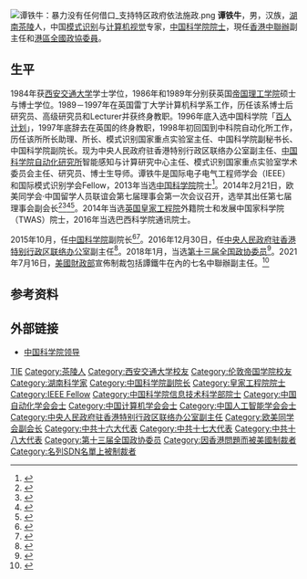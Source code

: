 [[File:谭铁牛：暴力没有任何借口_支持特区政府依法施政.png|thumb]]
'''谭铁牛'''{{BD|1964年|1月}}，男，汉族，[[湖南|湖南]][[茶陵县|茶陵]]人，中国[[模式识别|模式识别]]与[[计算机视觉|计算机视觉]]专家，[[中国科学院院士|中国科学院院士]]，現任[[中央人民政府駐香港特別行政區聯絡辦公室|香港中聯辦]]副主任和[[中國人民政治協商會議全國委員會香港地區委員|港區全國政協委員]]。

== 生平 ==
1984年获[[西安交通大学|西安交通大学]]学士学位，1986年和1989年分别获英国[[帝国理工学院|帝国理工学院]]硕士与博士学位。1989－1997年在英国雷丁大学计算机科学系工作，历任该系博士后研究员、高级研究员和Lecturer并获终身教职。1996年底入选中国科学院「[[百人计划|百人计划]]」，1997年底辞去在英国的终身教职，1998年初回国到中科院自动化所工作，历任该所所长助理、所长、模式识别国家重点实验室主任、中国科学院副秘书长、中国科学院副院长。现为中央人民政府驻香港特别行政区联络办公室副主任、[[中国科学院自动化研究所|中国科学院自动化研究所]]智能感知与计算研究中心主任、模式识别国家重点实验室学术委员会主任、研究员、博士生导师。谭铁牛是国际电子电气工程师学会（IEEE）和国际模式识别学会Fellow，2013年当选[[中国科学院|中国科学院]]院士<ref>{{cite web| url=http://www.irisking.com/html/11/news118.html| language=| title=中科虹霸董事长谭铁牛当选中国科学院院士| publisher=中科虹霸| date=2013年12月| accessdate=| deadurl=yes| archiveurl=https://web.archive.org/web/20160924195453/http://www.irisking.com/html/11/news118.html| archivedate=2016-09-24}}</ref>。2014年2月21日，欧美同学会·中国留学人员联谊会第七届理事会第一次会议召开，选举其出任第七届理事会副会长<ref>{{Cite web|title=俞正声会见欧美同学会·中国留学人员联谊会第七届理事会全体理事|url=https://world.huanqiu.com/article/9CaKrnJEmdB|access-date=2021-06-08|work=world.huanqiu.com}}</ref><ref>{{Cite web|title=欧美同学会选出新一届会长会和理事会|url=http://www.ccg.org.cn/archives/26126|access-date=2021-06-08|work=www.ccg.org.cn}}</ref><ref>{{Cite web|title=俞正声会见欧美同学会中国留学人员第七届理事-中新网|url=http://www.chinanews.com/gn/2014/02-21/5869650.shtml|access-date=2021-06-08|work=www.chinanews.com}}</ref><ref>{{Cite web|title=俞正声会见欧美同学会·中国留学人员联谊会第七届理事会全体理事--新闻报道-人民网|url=http://cpc.people.com.cn/n/2014/0222/c64094-24433740.html|access-date=2021-06-08|work=cpc.people.com.cn}}</ref>。2014年当选[[英国皇家工程院|英国皇家工程院]]外籍院士和发展中国家科学院（TWAS）院士，2016年当选巴西科学院通讯院士。

2015年10月，任[[中国科学院|中国科学院]]副院长<ref>{{cite web |url=http://renshi.people.com.cn/n/2015/1027/c139617-27744755.html |language= |title=谭铁牛任中国科学院副院长（简历） |publisher=人民网 |date=2015年10月27日 |accessdate= |archive-date=2016年5月18日 |archive-url=https://web.archive.org/web/20160518042313/http://renshi.people.com.cn/n/2015/1027/c139617-27744755.html |dead-url=no }}</ref><ref>{{cite web |url=http://news.sina.com.cn/o/2016-08-27/doc-ifxvixsh6739710.shtml |language= |title=中科院副院长谭铁牛：面对人工智能热潮切忌跟风 |publisher=中国青年报 |date=2016年8月27日 |accessdate= |archive-date=2016-09-24 |archive-url=https://web.archive.org/web/20160924182910/http://news.sina.com.cn/o/2016-08-27/doc-ifxvixsh6739710.shtml |dead-url=no }}</ref>。2016年12月30日，任[[中央人民政府驻香港特别行政区联络办公室|中央人民政府驻香港特别行政区联络办公室]]副主任<ref>{{cite news|title=鲜祖德、李晓超任国家统计局副局长，谭铁牛任中联办副主任|url=http://www.thepaper.cn/newsDetail_forward_1590331|accessdate=2016-12-29|newspaper=澎湃新闻|archive-date=2016-12-30|archive-url=https://web.archive.org/web/20161230230405/http://www.thepaper.cn/newsDetail_forward_1590331|dead-url=no}}</ref>。2018年1月，当选[[中国人民政治协商会议第十三届全国委员会委员名单|第十三届全国政协委员]]<ref>{{Cite web|url=http://sports.163.com/18/0126/06/D92BRKK400051C89.html|title=中国人民政治协商会议第十三届全国委员会委员名单|accessdate=2018-01-26|last=|work=网易|archive-url=https://web.archive.org/web/20180127143232/http://sports.163.com/18/0126/06/D92BRKK400051C89.html|archive-date=2018-01-27|dead-url=yes}}</ref>。2021年7月16日，[[美國財政部|美國財政部]]宣佈制裁包括譚鐵牛在內的七名中聯辦副主任。<ref>{{Cite web|url=https://www.hk01.com/%E6%94%BF%E6%83%85/651666/%E7%BE%8E%E5%88%B6%E8%A3%81%E4%B8%83%E5%90%8D%E4%B8%AD%E8%81%AF%E8%BE%A6%E5%89%AF%E4%B8%BB%E4%BB%BB-%E5%A4%96%E4%BA%A4%E9%83%A8%E9%A7%90%E6%B8%AF%E5%85%AC%E7%BD%B2-%E5%A4%9A%E8%A1%8C%E4%B8%8D%E7%BE%A9%E5%BF%85%E8%87%AA%E6%96%83|title=美制裁七名中聯辦副主任　外交部駐港公署：多行不義必自斃|date=2021-07-16|work=香港01|accessdate=2021-07-17}}</ref>

== 参考资料 ==
{{reflist}}

== 外部链接 ==
* [https://web.archive.org/web/20161022132020/http://tantieniu.cas.cn/ 中国科学院领导]

{{中国自动化学会会士}}
{{中国计算机学会会士}}
{{中国人工智能学会会士}}
{{中国科学院信息技术科学部院士}}
{{Navboxes
| title  = 谭铁牛在[[欧美同学会|欧美同学会]]的职务
| list1  =
{{欧美同学会第六届理事会}}
{{欧美同学会第七届理事会}}
}}

{{Authority control}}
{{DEFAULTSORT:Tan谭}}
[[Category:谭姓|TIE]]
[[Category:茶陵人|Category:茶陵人]]
[[Category:西安交通大学校友|Category:西安交通大学校友]]
[[Category:伦敦帝国学院校友|Category:伦敦帝国学院校友]]
[[Category:湖南科学家|Category:湖南科学家]]
[[Category:中国科学院副院长|Category:中国科学院副院长]]
[[Category:皇家工程院院士|Category:皇家工程院院士]]
[[Category:IEEE_Fellow|Category:IEEE Fellow]]
[[Category:中国科学院信息技术科学部院士|Category:中国科学院信息技术科学部院士]]
[[Category:中国自动化学会会士|Category:中国自动化学会会士]]
[[Category:中国计算机学会会士|Category:中国计算机学会会士]]
[[Category:中国人工智能学会会士|Category:中国人工智能学会会士]]
[[Category:中央人民政府驻香港特别行政区联络办公室副主任|Category:中央人民政府驻香港特别行政区联络办公室副主任]]
[[Category:欧美同学会副会长|Category:欧美同学会副会长]]
[[Category:中共十六大代表|Category:中共十六大代表]]
[[Category:中共十七大代表|Category:中共十七大代表]]
[[Category:中共十八大代表|Category:中共十八大代表]]
[[Category:第十三届全国政协委员|Category:第十三届全国政协委员]]
[[Category:因香港問題而被美國制裁者|Category:因香港問題而被美國制裁者]]
[[Category:名列SDN名單上被制裁者|Category:名列SDN名單上被制裁者]]